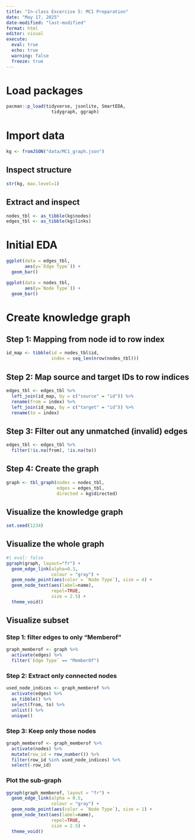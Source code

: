 ```yaml
---
title: "In-class Excercise 5: MC1 Preparation"
date: "May 17, 2025"
date-modified: "last-modified"
format: html
editor: visual
execute: 
  eval: true
  echo: true
  warning: false
  freeze: true
---
```


# Load packages

```r
pacman::p_load(tidyverse, jsonlite, SmartEDA,
                 tidygraph, ggraph)
```

# Import data

```r
kg <- fromJSON("data/MC1_graph.json")
```

## Inspect structure

```r
str(kg, max.level=1)
```

## Extract and inspect

```r
nodes_tbl <- as_tibble(kg$nodes)
edges_tbl <- as_tibble(kg$links)
```

# Initial EDA

```r
ggplot(data = edges_tbl,
       aes(y=`Edge Type`)) + 
  geom_bar()

```

```r
ggplot(data = nodes_tbl,
       aes(y=`Node Type`)) + 
  geom_bar()

```

# Create knowledge graph

## Step 1: Mapping from node id to row index

```r
id_map <- tibble(id = nodes_tbl$id,
                 index = seq_len(nrow(nodes_tbl)))
```

## Step 2: Map source and target IDs to row indices

```r
edges_tbl <- edges_tbl %>%
  left_join(id_map, by = c("source" = "id")) %>%
  rename(from = index) %>%
  left_join(id_map, by = c("target" = "id")) %>%
  rename(to = index)
```

## Step 3: Filter out any unmatched (invalid) edges

```r
edges_tbl <- edges_tbl %>%
  filter(!is.na(from), !is.na(to))
```

## Step 4: Create the graph

```r
graph <- tbl_graph(nodes = nodes_tbl,
                   edges = edges_tbl,
                   directed = kg$directed)
```

## Visualize the knowledge graph

```r
set.seed(1234)
```

## Visualize the whole graph

```r
#| eval: false
ggraph(graph, layout="fr") +
  geom_edge_link(alpha=0.3, 
                 colour = "gray") +
  geom_node_point(aes(color = `Node Type`), size = 4) +
  geom_node_text(aes(label=name),
                 repel=TRUE,
                 size = 2.5) +
  theme_void()
```

## Visualize subset

### Step 1: filter edges to only "Memberof"

```r
graph_memberof <- graph %>%
  activate(edges) %>%
  filter(`Edge Type` == "MemberOf")
```

### Step 2: Extract only connected nodes

```r
used_node_indices <- graph_memberof %>%
  activate(edges) %>%
  as_tibble() %>%
  select(from, to) %>%
  unlist() %>%
  unique()
```

### Step 3: Keep only those nodes

```r
graph_memberof <- graph_memberof %>%
  activate(nodes) %>%
  mutate(row_id = row_number()) %>%
  filter(row_id %in% used_node_indices) %>%
  select(-row_id) 
```

### Plot the sub-graph

```r
ggraph(graph_memberof, layout = "fr") +
  geom_edge_link(alpha = 0.5, 
                 colour = "gray") +
  geom_node_point(aes(color = `Node Type`), size = 1) +
  geom_node_text(aes(label=name),
                 repel=TRUE,
                 size = 2.5) +
  theme_void()
```
